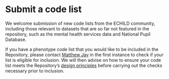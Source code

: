 # Submit a code list {.unnumbered}

We welcome submission of new code lists from the ECHILD community, including those relevant to datasets that are so far not featured in the repository, such as the mental health services data and National Pupil Database.

If you have a phenotype code list that you would like to be included in the Repository, please contact [Matthew Jay](mailto:matthew.jay@ucl.ac.uk) in the first instance to check if your list is eligible for inclusion. We will then advise on how to ensure your code list meets the Repository's [design principles](principles.qmd) before carrying out the checks necessary prior to inclusion.
